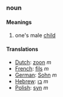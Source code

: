 ===noun===
====Meanings====
#one's male [[child]]
====Translations====
*[[Dutch]]: [[zoon]] ''m''
*[[French]]: [[fils]] ''m''
*[[German]]: [[Sohn]] ''m''
*[[Hebrew]]: [[בן]] ''m''
*[[Polish]]: [[syn]] ''m''